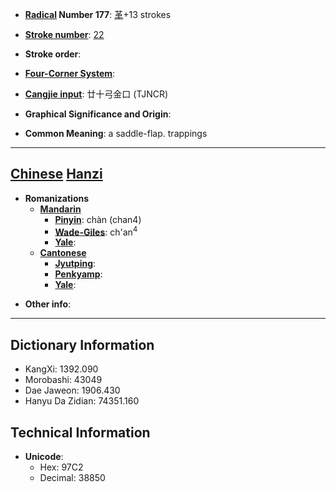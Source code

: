 * '''[[Wiktionary:Chinese radical index| Radical]] Number 177''': [[Wiktionary:Chinese radical index 革|革]]+13 strokes

* '''[[Wiktionary:Chinese total strokes index|Stroke number]]''': [[Wiktionary:Chinese total strokes index 22|22]]

* '''Stroke order''': 

* '''[[Wiktionary:Chinese four corner index|Four-Corner System]]''': 

* '''[[Wiktionary:Chinese Cangjie index|Cangjie input]]''': 廿十弓金口 (TJNCR)

* '''Graphical Significance and Origin''': 

* '''Common Meaning''': a saddle-flap. trappings

----

== [[Chinese]] [[Hanzi]] ==

* '''Romanizations'''
** '''[[Mandarin]]'''
*** '''[[Pinyin]]''': chàn (chan4)
*** '''[[Wade-Giles]]''': ch'an<sup>4</sup>
*** '''[[Yale]]''': 
** '''[[Cantonese]]'''
*** '''[[Jyutping]]''':
*** '''[[Penkyamp]]''': 
*** '''[[Yale]]''': 

* '''Other info''': 

----

== Dictionary Information ==

* KangXi: 1392.090
* Morobashi: 43049
* Dae Jaweon: 1906.430
* Hanyu Da Zidian: 74351.160

== Technical Information ==

* '''Unicode''':
** Hex: 97C2
** Decimal: 38850